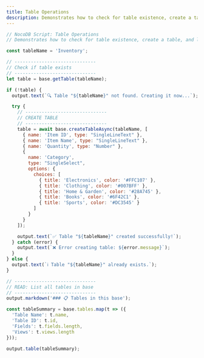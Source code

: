 ```yaml
---
title: Table Operations
description: Demonstrates how to check for table existence, create a table, and list all tables in the base.
---
```


```javascript
// NocoDB Script: Table Operations
// Demonstrates how to check for table existence, create a table, and list all tables in the base.

const tableName = 'Inventory';

// ------------------------------
// Check if table exists
// ------------------------------
let table = base.getTable(tableName);

if (!table) {
  output.text(`🔍 Table "${tableName}" not found. Creating it now...`);

  try {
    // ------------------------------
    // CREATE TABLE
    // ------------------------------
    table = await base.createTableAsync(tableName, [
      { name: 'Item ID', type: "SingleLineText" },
      { name: 'Item Name', type: "SingleLineText" },
      { name: 'Quantity', type: "Number" },
      {
        name: 'Category',
        type: "SingleSelect",
        options: {
          choices: [
            { title: 'Electronics', color: '#FFC107' },
            { title: 'Clothing', color: '#007BFF' },
            { title: 'Home & Garden', color: '#28A745' },
            { title: 'Books', color: '#6F42C1' },
            { title: 'Sports', color: '#DC3545' }
          ]
        }
      }
    ]);

    output.text(`✅ Table "${tableName}" created successfully!`);
  } catch (error) {
    output.text(`❌ Error creating table: ${error.message}`);
  }
} else {
  output.text(`ℹ️ Table "${tableName}" already exists.`);
}

// ------------------------------
// READ: List all tables in base
// ------------------------------
output.markdown('### 📋 Tables in this base');

const tableSummary = base.tables.map(t => ({
  'Table Name': t.name,
  'Table ID': t.id,
  'Fields': t.fields.length,
  'Views': t.views.length
}));

output.table(tableSummary);

```